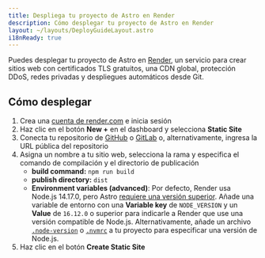 ```yaml
---
title: Despliega tu proyecto de Astro en Render
description: Cómo desplegar tu proyecto de Astro en Render
layout: ~/layouts/DeployGuideLayout.astro
i18nReady: true
---
```


Puedes desplegar tu proyecto de Astro en [Render](https://render.com/), un servicio para crear sitios web con certificados TLS gratuitos, una CDN global, protección DDoS, redes privadas y despliegues automáticos desde Git.

## Cómo desplegar

1. Crea una [cuenta de render.com](https://dashboard.render.com/) e inicia sesión
2. Haz clic en el botón **New +** en el dashboard y selecciona **Static Site**
3. Conecta tu repositorio de [GitHub](https://github.com/) o [GitLab](https://about.gitlab.com/) o, alternativamente, ingresa la URL pública del repositorio
4. Asigna un nombre a tu sitio web, selecciona la rama y especifica el comando de compilación y el directorio de publicación
    - **build command:** `npm run build`
    - **publish directory:** `dist`
    - **Environment variables (advanced)**: Por defecto, Render usa Node.js 14.17.0, pero Astro [requiere una versión superior](/es/install/auto/#prerequisites). Añade una variable de entorno con una **Variable key** de `NODE_VERSION` y un **Value** de `16.12.0` o superior para indicarle a Render que use una versión compatible de Node.js. Alternativamente, añade un archivo [`.node-version`](https://render.com/docs/node-version) o [`.nvmrc`](https://render.com/docs/node-version) a tu proyecto para especificar una versión de Node.js.
5. Haz clic en el botón **Create Static Site**

